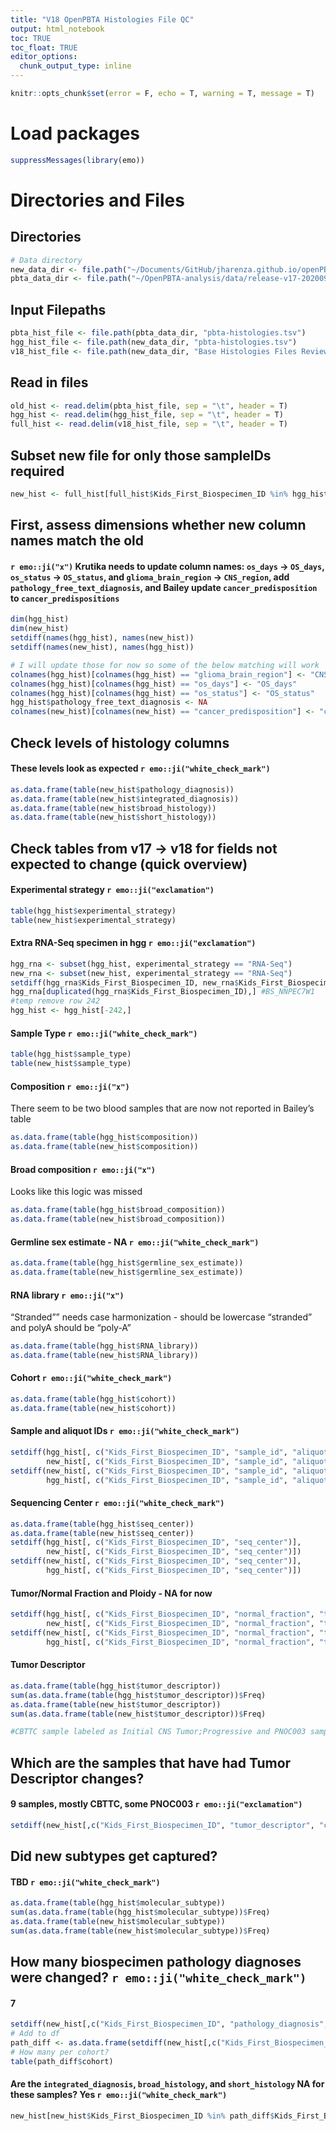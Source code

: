 ```yaml
---
title: "V18 OpenPBTA Histologies File QC"
output: html_notebook    
toc: TRUE
toc_float: TRUE
editor_options: 
  chunk_output_type: inline
---
```

```r
knitr::opts_chunk$set(error = F, echo = T, warning = T, message = T)
```


# Load packages
```r
suppressMessages(library(emo))
```

# Directories and Files
## Directories
```r
# Data directory
new_data_dir <- file.path("~/Documents/GitHub/jharenza.github.io/openPBTA-notebooks/V18-histologies-QC/data/")
pbta_data_dir <- file.path("~/OpenPBTA-analysis/data/release-v17-20200908/")
```

## Input Filepaths
```r
pbta_hist_file <- file.path(pbta_data_dir, "pbta-histologies.tsv")
hgg_hist_file <- file.path(new_data_dir, "pbta-histologies.tsv")
v18_hist_file <- file.path(new_data_dir, "Base Histologies Files Review - All.tsv")
```
## Read in files
```r
old_hist <- read.delim(pbta_hist_file, sep = "\t", header = T)
hgg_hist <- read.delim(hgg_hist_file, sep = "\t", header = T)
full_hist <- read.delim(v18_hist_file, sep = "\t", header = T)
```
## Subset new file for only those sampleIDs required
```r
new_hist <- full_hist[full_hist$Kids_First_Biospecimen_ID %in% hgg_hist$Kids_First_Biospecimen_ID,]
```

## First, assess dimensions whether new column names match the old
#### `r emo::ji("x")` Krutika needs to update column names: `os_days` -> `OS_days`, `os_status` -> `OS_status`, and `glioma_brain_region` -> `CNS_region`, add `pathology_free_text_diagnosis`, and Bailey update `cancer_predisposition` to `cancer_predispositions`

```r
dim(hgg_hist)
dim(new_hist)
setdiff(names(hgg_hist), names(new_hist))
setdiff(names(new_hist), names(hgg_hist))
```
```r
# I will update those for now so some of the below matching will work
colnames(hgg_hist)[colnames(hgg_hist) == "glioma_brain_region"] <- "CNS_region"
colnames(hgg_hist)[colnames(hgg_hist) == "os_days"] <- "OS_days"
colnames(hgg_hist)[colnames(hgg_hist) == "os_status"] <- "OS_status"
hgg_hist$pathology_free_text_diagnosis <- NA
colnames(new_hist)[colnames(new_hist) == "cancer_predisposition"] <- "cancer_predispositions"
```
## Check levels of histology columns
#### These levels look as expected `r emo::ji("white_check_mark")`
```r
as.data.frame(table(new_hist$pathology_diagnosis))
as.data.frame(table(new_hist$integrated_diagnosis))
as.data.frame(table(new_hist$broad_histology))
as.data.frame(table(new_hist$short_histology))
```
## Check tables from v17 -> v18 for fields not expected to change (quick overview)
#### Experimental strategy `r emo::ji("exclamation")`
```r
table(hgg_hist$experimental_strategy)
table(new_hist$experimental_strategy)
```
#### Extra RNA-Seq specimen in hgg `r emo::ji("exclamation")`
```r
hgg_rna <- subset(hgg_hist, experimental_strategy == "RNA-Seq")
new_rna <- subset(new_hist, experimental_strategy == "RNA-Seq")
setdiff(hgg_rna$Kids_First_Biospecimen_ID, new_rna$Kids_First_Biospecimen_ID) #no diff
hgg_rna[duplicated(hgg_rna$Kids_First_Biospecimen_ID),] #BS_NNPEC7W1
#temp remove row 242
hgg_hist <- hgg_hist[-242,]

```



#### Sample Type `r emo::ji("white_check_mark")`
```r
table(hgg_hist$sample_type)
table(new_hist$sample_type)
```
#### Composition `r emo::ji("x")`
There seem to be two blood samples that are now not reported in Bailey's table
```r
as.data.frame(table(hgg_hist$composition))
as.data.frame(table(new_hist$composition))
```
#### Broad composition `r emo::ji("x")`
Looks like this logic was missed
```r
as.data.frame(table(hgg_hist$broad_composition))
as.data.frame(table(new_hist$broad_composition))
```
#### Germline sex estimate - NA `r emo::ji("white_check_mark")`
```r
as.data.frame(table(hgg_hist$germline_sex_estimate))
as.data.frame(table(new_hist$germline_sex_estimate))
```
#### RNA library `r emo::ji("x")`
"Stranded"" needs case harmonization - should be lowercase "stranded" and polyA should be "poly-A"
```r
as.data.frame(table(hgg_hist$RNA_library))
as.data.frame(table(new_hist$RNA_library))
```
#### Cohort `r emo::ji("white_check_mark")`
```r
as.data.frame(table(hgg_hist$cohort))
as.data.frame(table(new_hist$cohort))
```
#### Sample and aliquot IDs `r emo::ji("white_check_mark")`
```r
setdiff(hgg_hist[, c("Kids_First_Biospecimen_ID", "sample_id", "aliquot_id", "cohort")],
        new_hist[, c("Kids_First_Biospecimen_ID", "sample_id", "aliquot_id", "cohort")])
setdiff(new_hist[, c("Kids_First_Biospecimen_ID", "sample_id", "aliquot_id", "cohort")],
        hgg_hist[, c("Kids_First_Biospecimen_ID", "sample_id", "aliquot_id", "cohort")])
```
#### Sequencing Center `r emo::ji("white_check_mark")`
```r
as.data.frame(table(hgg_hist$seq_center))
as.data.frame(table(new_hist$seq_center))
setdiff(hgg_hist[, c("Kids_First_Biospecimen_ID", "seq_center")],
        new_hist[, c("Kids_First_Biospecimen_ID", "seq_center")])
setdiff(new_hist[, c("Kids_First_Biospecimen_ID", "seq_center")],
        hgg_hist[, c("Kids_First_Biospecimen_ID", "seq_center")])
```
#### Tumor/Normal Fraction and Ploidy - NA for now
```r
setdiff(hgg_hist[, c("Kids_First_Biospecimen_ID", "normal_fraction", "tumor_fraction", "tumor_ploidy")],
        new_hist[, c("Kids_First_Biospecimen_ID", "normal_fraction", "tumor_fraction", "tumor_ploidy")])
setdiff(new_hist[, c("Kids_First_Biospecimen_ID", "normal_fraction", "tumor_fraction", "tumor_ploidy")],
        hgg_hist[, c("Kids_First_Biospecimen_ID", "normal_fraction", "tumor_fraction", "tumor_ploidy")]) 
```
#### Tumor Descriptor
```r
as.data.frame(table(hgg_hist$tumor_descriptor))
sum(as.data.frame(table(hgg_hist$tumor_descriptor))$Freq)
as.data.frame(table(new_hist$tumor_descriptor))
sum(as.data.frame(table(new_hist$tumor_descriptor))$Freq)

#CBTTC sample labeled as Initial CNS Tumor;Progressive and PNOC003 sample as Relapse were changed with last DS update before V17. Krutika will update to use the v17 release file
```
## Which are the samples that have had Tumor Descriptor changes?
#### 9 samples, mostly CBTTC, some PNOC003 `r emo::ji("exclamation")`
```r
setdiff(new_hist[,c("Kids_First_Biospecimen_ID", "tumor_descriptor", "cohort")], hgg_hist[,c("Kids_First_Biospecimen_ID", "tumor_descriptor", "cohort")])
```
## Did new subtypes get captured?
#### TBD `r emo::ji("white_check_mark")`
```r
as.data.frame(table(hgg_hist$molecular_subtype))
sum(as.data.frame(table(hgg_hist$molecular_subtype))$Freq)
as.data.frame(table(new_hist$molecular_subtype))
sum(as.data.frame(table(new_hist$molecular_subtype))$Freq)
```
## How many biospecimen pathology diagnoses were changed? `r emo::ji("white_check_mark")`
#### 7
```r
setdiff(new_hist[,c("Kids_First_Biospecimen_ID", "pathology_diagnosis", "cohort")], hgg_hist[,c("Kids_First_Biospecimen_ID", "pathology_diagnosis", "cohort")])
# Add to df
path_diff <- as.data.frame(setdiff(new_hist[,c("Kids_First_Biospecimen_ID", "pathology_diagnosis", "cohort")], hgg_hist[,c("Kids_First_Biospecimen_ID", "pathology_diagnosis", "cohort")]))
# How many per cohort?
table(path_diff$cohort)
```
#### Are the `integrated_diagnosis`, `broad_histology`, and `short_histology` NA for these samples? Yes `r emo::ji("white_check_mark")`
```r
new_hist[new_hist$Kids_First_Biospecimen_ID %in% path_diff$Kids_First_Biospecimen_ID,c("Kids_First_Biospecimen_ID", "pathology_diagnosis", "integrated_diagnosis", "broad_histology", "short_histology", "cohort")]
```